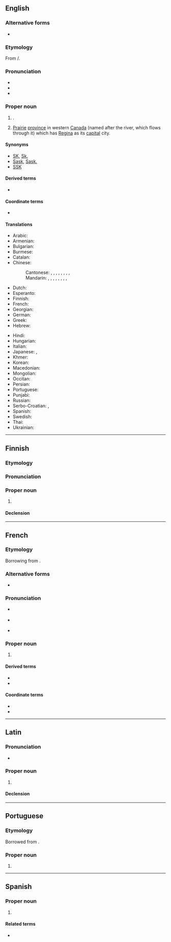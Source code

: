 ==English==
{{wikipedia}}

===Alternative forms===
* {{l|en|Saskatchouan}} {{q|the river}}

===Etymology===
From {{der|en|cr|ᑭᓯᐢᑳᒋᐘᓂ ᓰᐱᕀ||swift-flowing river}}/{{m|cr|kisiskāciwani-sīpiy}}.

===Pronunciation===
* {{IPA|en|/səˈskæt͡ʃ.əˌwɑːn/|/səˈskæt͡ʃ.ə.wən/}}
* {{audio|en|Saskatchewan.ogg|Audio (CAN)}}
* {{audio|en|En-ca-Saskatchewan.ogg|Audio (CAN)}}

===Proper noun===
{{en-proper noun}}

# {{place|en|river|c/Canada}}.
# [[prairie|Prairie]] [[province]] in western [[Canada]] (named after the river, which flows through it) which has [[Regina]] as its [[capital]] city.

====Synonyms====
* [[SK]], [[Sk.]]
* [[Sask]], [[Sask.]]
* [[SSK]]

====Derived terms====
* {{l|en|Saskatchewanian}}

====Coordinate terms====
* {{l|fr|Fransaskois}}

====Translations====
{{trans-top|Province in western Canada}}
* Arabic: {{t|ar|سَاسْكَاتْشُوَان|m|tr=saskatšuwān}}
* Armenian: {{t|hy|Սասկաչեւան}}
* Bulgarian: {{t|bg|Саска́чеван|m}}
* Burmese: {{t|my|ဆက်စကက်ချီဝမ်နယ်}}
* Catalan: {{t|ca|Saskatchewan}}
* Chinese:
*: Cantonese: {{t|yue|沙斯卡寸旺|tr=saa1 si1 kaa1 cun3 wong6}}, {{t|yue|沙士加芝灣}}, {{t|yue|沙士加芝湾|tr=saa1 si3 gaa1 zi1 waan1}}, {{t|yue|沙斯卡川|tr=saa1 si1 kaa1 cyun1}}, {{t|yue|薩斯喀徹溫}}, {{t|yue|萨斯喀彻温|tr=saat3 si1 kaa3 cit3 wan1}}, {{t|yue|沙省|tr=saa1 saang2}} {{qualifier|short form}}, {{t|yue|薩省}}, {{t|yue|萨省|tr=saat3 saang2}} {{qualifier|short form}}
*: Mandarin: {{t+|cmn|薩斯喀徹溫}}, {{t+|cmn|萨斯喀彻温|tr=Sàsīkāchèwēn}}, {{t|cmn|薩克其萬}}, {{t|cmn|萨克其万|tr=Sàkèqíwàn}}, {{t|cmn|沙斯卡寸旺|tr=Shāsīkǎcùnwàng}}, {{t|cmn|沙斯卡川|tr=Shāsīkǎchuān}}, {{t|cmn|薩省}}, {{t|cmn|萨省|tr=Sà Shěng}} {{qualifier|short form}}, {{t|cmn|沙省|tr=Shā Shěng}} {{qualifier|short form}}
* Dutch: {{t|nl|Saskatchewan}}
* Esperanto: {{t|eo|Saskaĉevano}}
* Finnish: {{t+|fi|Saskatchewan}}
* French: {{t+|fr|Saskatchewan|f}}
* Georgian: {{t|ka|სასკაჩევანი}}
* German: {{t+|de|Saskatchewan|n}}
* Greek: {{t|el|Σασκάτσουαν}}
* Hebrew: {{t|he|ססקצ'ואן}}
{{trans-mid}}
* Hindi: {{t|hi|सास्काचेवान}}
* Hungarian: {{t+|hu|Saskatchewan}}
* Italian: {{t+|it|Saskatchewan|m}}
* Japanese: {{t|ja|サスカチュワン|tr=Sasukachuwan}}, {{t|ja|サスカチュワン州|tr=Sasukachuwan-shū}}
* Khmer: {{t|km|សាស្កាឆេវ៉ាន}}
* Korean: {{t|ko|^서스캐처원}}
* Macedonian: {{t|mk|Саска́чеван|m}}
* Mongolian: {{t|mn|Саскачеван}}
* Occitan: {{t|oc|Saskatchewan|m}}
* Persian: {{t|fa|ساسکاچوان|tr=sâskâčuân}}
* Portuguese: {{t|pt|Saskatchewan|m}}
* Punjabi: {{t|pa|ਸਸਕੈਚਵਨ}}
* Russian: {{t+|ru|Саска́чеван|m}}
* Serbo-Croatian: {{t|sh|Саскачеван|m|sc=Cyrl}}, {{t|sh|Saskatchewan|m}}
* Spanish: {{t|es|Saskatchewan|m}}
* Swedish: {{t+|sv|Saskatchewan|n}}
* Thai: {{t|th|รัฐซัสแคตเชวัน|tr=rát sátkaecheerwaan}}
* Ukrainian: {{t|uk|Саска́чеван|m}}
{{trans-bottom}}

{{topics|en|Provinces of Canada|Saskatchewan}}

----

==Finnish==

===Etymology===
{{bor|fi|en|Saskatchewan}}

===Pronunciation===
{{fi-pronunciation|saskatševan}}

===Proper noun===
{{fi-proper noun}}

# {{place|fi|province|c/Canada|t1=Saskatchewan}}

====Declension====
{{fi-decl-risti|Saskatchewan|||a|i=0|n=sg}}

----

==French==

===Etymology===
Borrowing from {{bor|fr|cr|kisiskāciwani-sīpiy|t=swift-flowing river}}.

===Alternative forms===
* {{alt|fr|Saskatchouan}}

===Pronunciation===
* {{a|Quebec}} {{fr-IPA|Saskatchĕwanne}}
* {{a|France}} {{fr-IPA|Saskatchéwanne}}
* {{rhymes|fr|an}}

===Proper noun===
{{fr-proper noun|f}}

# {{place|fr|province|c/Canada|t=Saskatchewan}}
#: {{syn|fr|Sask.|SK}}

====Derived terms====
* {{l|fr|Saskatchewanais}}
* {{l|fr|saskatchewanais}}

====Coordinate terms====
* {{l|fr|Fransaskois}}
* {{l|fr|fransaskois}}

----

==Latin==
{{wikipedia|lang=la}}

===Pronunciation===
* {{la-IPA|Saskatchewan}}

===Proper noun===
{{la-proper noun|Saskatchewan<3.loc>|g=f}}

# {{lb|la|New Latin}} {{l|en|Saskatchewan}}

====Declension====
{{la-ndecl|Saskatchewan<3.loc>}}

{{C|la|Canada}}

{{cln|la|terms spelled with K|terms spelled with W}}

----

==Portuguese==

===Etymology===
Borrowed from {{bor|pt|en|Saskatchewan}}.

===Proper noun===
{{pt-proper noun|m}}

# {{place|pt|province|c/Canada|t1=Saskatchewan}}

----

==Spanish==
{{wikipedia|lang=es}}

===Proper noun===
{{es-proper noun|f}}

# {{place|es|province|c/Canada|t=Saskatchewan}}

====Related terms====
* {{l|es|saskatchewaniano}}

{{C|es|Demonyms}}